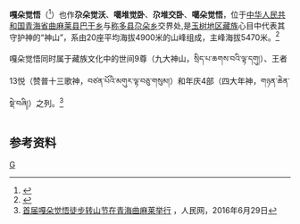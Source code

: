 {{Infobox Mountain
|Name = 嘎朵觉悟
|Photo =
|Caption =
|Elevation = 5,470 m 
|Range = 
|Location =[[中国|中国]][[青海省|青海省]][[曲麻莱县|曲麻莱县]][[巴干乡|巴干乡]]与[[称多县|称多县]][[尕朵乡|尕朵乡]]交界处
|Coordinates = 
|Prominence = 
|First ascent = 
|Easiest route = 
| pushpin_map = China Qinghai
| pushpin_map_caption =嘎朵觉悟的位置
| latd=33 | latm=47 | lats=10 | latNS=N
| longd=96 | longm=34 | longs=45 | longEW=E
}}
'''嘎朵觉悟'''（{{bo|z=<big>དགའ་བསྟོད་ཇོ་བོ།</big>|w=dgav bstod jo bo}}<ref>{{cite book zh |author=陈观胜 安才旦 |title=《常见藏语人名地名词典》 |format=M |edition=1 |location=北京 |publisher=外文出版社 |date=2004年4月 |pages=98页 |id= ISBN 7-119-03497-9}}</ref>）也作'''尕朵觉沃'''、'''噶堆觉卧'''、'''尕堆交卧'''、'''噶朵觉悟'''，位于[[中华人民共和国|中华人民共和国]][[青海省|青海省]][[曲麻莱县|曲麻莱县]][[巴干乡|巴干乡]]与[[称多县|称多县]][[尕朵乡|尕朵乡]]交界处,是[[玉树藏族自治州|玉树地区]][[藏族|藏族]]心目中代表其守护神的“神山”，系由20座平均海拔4900米的山峰组成，主峰海拔5470米。<ref>{{Cite thesis|degree=硕士|publisher=中央民族大学|last=扎西文德|title=玉树噶朵觉悟神山研究|accessdate=2022-04-19|date=2013|url=https://kns.cnki.net/kcms/detail/detail.aspx?dbcode=CMFD&dbname=CMFD201401&filename=1013316276.nh}}</ref>

嘎朵觉悟同时属于藏族文化中的世间9尊（九大神山，སྲིད་པ་ཆགས་བའི་ལྟ་དགུ།）、王者13悦（赞普十三歌神，བཙན་པོའི་མགུར་ལྟ་བཅུ་གསུམ།）和年庆4部（四大年神，གཉན་ཆེན་སྡེ་བཞི།）之列。<ref>[http://society.people.com.cn/n/2015/0731/c136657-27394195.html 首届嘎朵觉悟徒步转山节在青海曲麻莱举行] {{Wayback|url=http://society.people.com.cn/n/2015/0731/c136657-27394195.html |date=20150925203304 }}，人民网，2016年6月29日</ref>


== 参考资料 ==
{{reflist}}

{{中国神山}}
[[Category:青海山峰|G]]